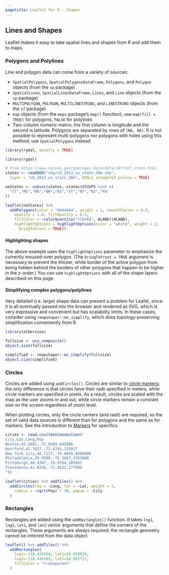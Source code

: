 ```yaml
---
pagetitle: Leaflet for R - Shapes
---
```


## Lines and Shapes

Leaflet makes it easy to take spatial lines and shapes from R and add them to maps.

### Polygons and Polylines

Line and polygon data can come from a variety of sources:

* `SpatialPolygons`, `SpatialPolygonsDataFrame`, `Polygons`, and `Polygon` objects (from the `sp` package)
* `SpatialLines`, `SpatialLinesDataFrame`, `Lines`, and `Line` objects (from the `sp` package)
* `MULTIPOLYGON`, `POLYGON`, `MULTILINESTRING`, and `LINESTRING` objects (from the `sf` package)
* `map` objects (from the `maps` package's `map()` function); use `map(fill = TRUE)` for polygons, `FALSE` for polylines
* Two-column numeric matrix; the first column is longitude and the second is latitude. Polygons are separated by rows of `(NA, NA)`. It is not possible to represent multi-polygons nor polygons with holes using this method; use `SpatialPolygons` instead.

```r
library(rgdal, quietly = TRUE)
```
```r
library(rgdal)

# From https://www.census.gov/geo/maps-data/data/cbf/cbf_state.html
states <- readOGR("shp/cb_2013_us_state_20m.shp",
  layer = "cb_2013_us_state_20m", GDAL1_integer64_policy = TRUE)

neStates <- subset(states, states$STUSPS %in% c(
  "CT","ME","MA","NH","RI","VT","NY","NJ","PA"
))

leaflet(neStates) %>%
  addPolygons(color = "#444444", weight = 1, smoothFactor = 0.5,
    opacity = 1.0, fillOpacity = 0.5,
    fillColor = ~colorQuantile("YlOrRd", ALAND)(ALAND),
    highlightOptions = highlightOptions(color = "white", weight = 2,
      bringToFront = TRUE))
```

#### Highlighting shapes

The above example uses the `highlightOptions` parameter to emphasize the currently moused-over polygon. (The `bringToFront = TRUE` argument is necessary to prevent the thicker, white border of the active polygon from being hidden behind the borders of other polygons that happen to be higher in the z-order.) You can use `highlightOptions` with all of the shape layers described on this page.

#### Simplifying complex polygons/polylines

Very detailed (i.e. large) shape data can present a problem for Leafet, since it is all eventually passed into the browser and rendered as SVG, which is very expressive and convenient but has scalability limits. In these cases, consider using `rmapshaper::ms_simplify`, which does topology-preserving simplification conveniently from R.

```r
library(albersusa)

fullsize <- usa_composite()
object.size(fullsize)

simplified <- rmapshaper::ms_simplify(fullsize)
object.size(simplified)
```

### Circles

Circles are added using `addCircles()`. Circles are similar to [circle markers](markers.html#circle-markers); the only difference is that circles have their radii specified in meters, while circle markers are specified in pixels. As a result, circles are scaled with the map as the user zooms in and out, while circle markers remain a constant size on the screen regardless of zoom level.

When plotting circles, only the circle centers (and radii) are required, so the set of valid data sources is different than for polygons and the same as for markers. See the introduction to [Markers](markers.html) for specifics.

```r
cities <- read.csv(textConnection("
City,Lat,Long,Pop
Boston,42.3601,-71.0589,645966
Hartford,41.7627,-72.6743,125017
New York City,40.7127,-74.0059,8406000
Philadelphia,39.9500,-75.1667,1553000
Pittsburgh,40.4397,-79.9764,305841
Providence,41.8236,-71.4222,177994
"))

leaflet(cities) %>% addTiles() %>%
  addCircles(lng = ~Long, lat = ~Lat, weight = 1,
    radius = ~sqrt(Pop) * 30, popup = ~City
  )
```

### Rectangles

Rectangles are added using the `addRectangles()` function. It takes `lng1`, `lng2`, `lat1`, and `lat2` vector arguments that define the corners of the rectangles. These arguments are always required; the rectangle geometry cannot be inferred from the data object.

```r
leaflet() %>% addTiles() %>%
  addRectangles(
    lng1=-118.456554, lat1=34.078039,
    lng2=-118.436383, lat2=34.062717,
    fillColor = "transparent"
  )
```

